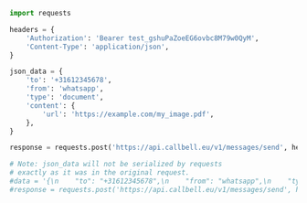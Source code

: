 ```python
import requests

headers = {
    'Authorization': 'Bearer test_gshuPaZoeEG6ovbc8M79w0QyM',
    'Content-Type': 'application/json',
}

json_data = {
    'to': '+31612345678',
    'from': 'whatsapp',
    'type': 'document',
    'content': {
        'url': 'https://example.com/my_image.pdf',
    },
}

response = requests.post('https://api.callbell.eu/v1/messages/send', headers=headers, json=json_data)

# Note: json_data will not be serialized by requests
# exactly as it was in the original request.
#data = '{\n    "to": "+31612345678",\n    "from": "whatsapp",\n    "type": "document",\n    "content": {\n      "url": "https://example.com/my_image.pdf"\n    }\n  }'
#response = requests.post('https://api.callbell.eu/v1/messages/send', headers=headers, data=data)

```